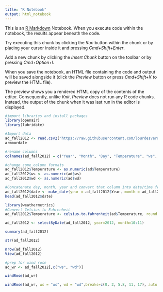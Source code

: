 ```yaml
---
title: "R Notebook"
output: html_notebook
---
```


This is an [R Markdown](http://rmarkdown.rstudio.com) Notebook. When you execute code within the notebook, the results appear beneath the code. 

Try executing this chunk by clicking the *Run* button within the chunk or by placing your cursor inside it and pressing *Cmd+Shift+Enter*. 

Add a new chunk by clicking the *Insert Chunk* button on the toolbar or by pressing *Cmd+Option+I*.

When you save the notebook, an HTML file containing the code and output will be saved alongside it (click the *Preview* button or press *Cmd+Shift+K* to preview the HTML file). 

The preview shows you a rendered HTML copy of the contents of the editor. Consequently, unlike *Knit*, *Preview* does not run any R code chunks. Instead, the output of the chunk when it was last run in the editor is displayed.
```r
#import libraries and install packages
library(openair)
library(lubridate)
```

```r
#Import data
ad_fall2012 <- read.csv2("https://raw.githubusercontent.com/lourdesvera/Community_Air_Montoring/master/Wind_Analyses/Armourdale_10yrs.csv", header = TRUE, sep = ",", stringsAsFactors = FALSE )
armourdale
```

```r
#rename columns
colnames(ad_fall2012) = c("Year", "Month", "Day", "Temperature", "ws", "wd")
```

```r
#change some column formats
ad_fall2012$Temperature <- as.numeric(ad$Temperature)
ad_fall2012$ws <- as.numeric(ad$ws)
ad_fall2012$wd <- as.numeric(ad$wd)
```

```r
#Concatenate day, month, year and convert that column into date/time format
ad_fall2012$date <- make_date(year = ad_fall2012$Year, month = ad_fall2012$Month , day = ad_fall2012$Day)
head(ad_fall2012$date)
```

```r
library(weathermetrics)
#Convert Celsius to Fahrenheit
ad_fall2012$Temperature <- celsius.to.fahrenheit(ad$Temperature, round = 2)
```

```r
ad_fall2012 <- selectByDate(ad_fall2012, year=2012, month=10:11)
```


```r
summary(ad_fall2012)
```

```r
str(ad_fall2012)
```

```r
nrow(ad_fall2012)
View(ad_fall2012)
```

```r
#prep for wind rose
ad_wr <- ad_fall2012[,c("ws", "wd")]
```

```r
windRose(ad_wr)
```

```r
windRose(ad_wr, ws = "ws", wd = "wd",breaks=c(0, 2, 5,8, 11, 17), auto.text=FALSE, paddle=FALSE, annotate=FALSE, grid.line=5, key = list(labels = c(">0-2", ">2-5", ">5-8", ">8-11", ">11-17")), key.footer = "Wind Speed Plot (m/s)", key.position = "bottom",par.settings=list(axis.line=list(col="lightgray")), col = c("#4f4f4f", "#0a7cb9", "#f9be00", "#ff7f2f", "#d7153a"))
```
